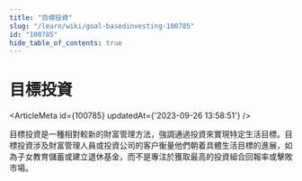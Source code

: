 ```yaml
---
title: "目標投資"
slug: "/learn/wiki/goal-basedinvesting-100785"
id: "100785"
hide_table_of_contents: true
---
```



# 目標投資

<ArticleMeta id={100785} updatedAt={'2023-09-26 13:58:51'} />
<div className='border-solid border-b border-t-0 my-4 border-[var(--ifm-color-gray-300)]' />

目標投資是一種相對較新的財富管理方法，強調通過投資來實現特定生活目標。目標投資涉及財富管理人員或投資公司的客户衡量他們朝着具體生活目標的進展，如為子女教育儲蓄或建立退休基金，而不是專注於獲取最高的投資組合回報率或擊敗市場。
